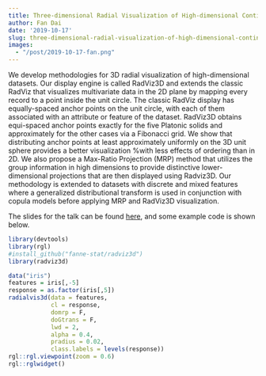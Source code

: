 ```yaml
---
title: Three-dimensional Radial Visualization of High-dimensional Continuous or Discrete Datasets
author: Fan Dai
date: '2019-10-17'
slug: three-dimensional-radial-visualization-of-high-dimensional-continuous-or-discrete-datasets
images:
  - "/post/2019-10-17-fan.png"
---
```


We develop methodologies for 3D radial visualization of high-dimensional datasets. Our display engine is called RadViz3D and extends the classic RadViz that visualizes  multivariate data in the 2D plane by mapping every record to a point inside the unit circle. The classic RadViz display has equally-spaced anchor points on the unit circle, with each of them associated with an attribute or feature of the dataset. RadViz3D obtains equi-spaced anchor points exactly for the five Platonic solids and approximately for the other cases via a  Fibonacci grid. We show that distributing anchor points at least approximately uniformly on the 3D unit sphere provides a better visualization %with less effects of ordering than in 2D. We also propose a Max-Ratio Projection (MRP) method that utilizes the group information in high dimensions to provide distinctive lower-dimensional projections that are then displayed using Radviz3D. Our methodology is extended to datasets with discrete and mixed features where a generalized distributional transform is used in conjunction with copula models before applying MRP and RadViz3D visualization.

The slides for the talk can be found [here](https://isu-graphicsgroup.github.io/slide-storage/2019/10-17-Fan-Dai/slides.pdf), and some example code is shown below.

```r
library(devtools)
library(rgl)
#install_github("fanne-stat/radviz3d")
library(radviz3d)

data("iris")
features = iris[,-5]
response = as.factor(iris[,5])
radialvis3d(data = features, 
            cl = response,
            domrp = F,
            doGtrans = F, 
            lwd = 2,
            alpha = 0.4, 
            pradius = 0.02, 
            class.labels = levels(response))
rgl::rgl.viewpoint(zoom = 0.6)
rgl::rglwidget()
```

